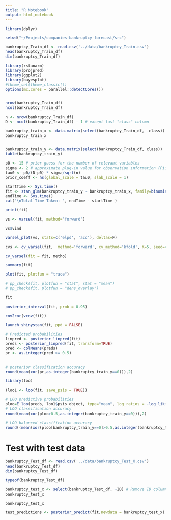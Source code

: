 ```yaml
---
title: "R Notebook"
output: html_notebook
---
```


```r
library(dplyr)
```


```r
setwd("~/Projects/companies-bankruptcy-forecast/src")
```


```r
bankruptcy_Train_df <- read.csv('../data/bankruptcy_Train.csv')
head(bankruptcy_Train_df)
dim(bankruptcy_Train_df)
```


```r
library(rstanarm)
library(projpred)
library(ggplot2)
library(bayesplot)
#theme_set(theme_classic())
options(mc.cores = parallel::detectCores())
```

```r

```


```r
nrow(bankruptcy_Train_df)
ncol(bankruptcy_Train_df)
```


```r
n <- nrow(bankruptcy_Train_df)
D <- ncol(bankruptcy_Train_df) - 1 # except last "class" column
```

```r
bankruptcy_train_x <- data.matrix(select(bankruptcy_Train_df, -class))
bankruptcy_train_x
```

```r

```


```r
bankruptcy_train_y <- data.matrix(select(bankruptcy_Train_df, class))
table(bankruptcy_train_y)
```



```r
p0 <- 15 # prior guess for the number of relevant variables
sigma <- 2 # approximate plug-in value for observation information (Piironen and Vehtari, 2017b)
tau0 <- p0/(D-p0) * sigma/sqrt(n)
prior_coeff <- hs(global_scale = tau0, slab_scale = 1)
```


```r
startTime <- Sys.time()
fit <- stan_glm(bankruptcy_train_y ~ bankruptcy_train_x, family=binomial(), data=bankruptcy_Train_df, prior=prior_coeff, seed=42, chains=4, iter=1000)
endTime <- Sys.time()
cat("\nTotal Time Taken: ", endTime - startTime )
```

```r
print(fit)
```

```r
vs <- varsel(fit, method='forward')
```

```r
vs$vind
```

```r
varsel_plot(vs, stats=c('elpd', 'acc'), deltas=F)
```

```r
cvs <- cv_varsel(fit,  method='forward', cv_method='kfold', K=5, seed=42)
```

```r
cv_varsel(fit = fit, metho)
```

```r
summary(fit)
```

```r
plot(fit, plotfun = "trace")
```


```r
# pp_check(fit, plotfun = "stat", stat = "mean")
# pp_check(fit, plotfun = "dens_overlay")
```

```r
fit
```

```r
posterior_interval(fit, prob = 0.95)
```
```r
cov2cor(vcov(fit))

```

```r
launch_shinystan(fit, ppd = FALSE)
```

```r
# Predicted probabilities
linpred <- posterior_linpred(fit)
preds <- posterior_linpred(fit, transform=TRUE)
pred <- colMeans(preds)
pr <- as.integer(pred >= 0.5)
   

```

```r
# posterior classification accuracy
round(mean(xor(pr,as.integer(bankruptcy_train_y==0))),2)
```

```r
library(loo)
```

```r
(loo1 <- loo(fit, save_psis = TRUE))
```


```r
# LOO predictive probabilities
ploo=E_loo(preds, loo1$psis_object, type="mean", log_ratios = -log_lik(fit))$value
# LOO classification accuracy
round(mean(xor(ploo>0.5,as.integer(bankruptcy_train_y==0))),2)
```

```r
# LOO balanced classification accuracy
round((mean(xor(ploo[bankruptcy_train_y==0]>0.5,as.integer(bankruptcy_train_y[bankruptcy_train_y==0])))+mean(xor(ploo[bankruptcy_train_y==1]<0.5,as.integer(bankruptcy_train_y[bankruptcy_train_y==1]))))/2,2)
```


# Test with test data

```r
bankruptcy_Test_df <- read.csv('../data/bankruptcy_Test_X.csv')
head(bankruptcy_Test_df)
dim(bankruptcy_Test_df)
```
```r
typeof(bankruptcy_Test_df)
```


```r
bankruptcy_test_x <- select(bankruptcy_Test_df, -ID) # Remove ID column
bankruptcy_test_x
```

```r
bankruptcy_test_x
```


```r
test_predictions <- posterior_predict(fit,newdata = bankruptcy_test_x)
```


